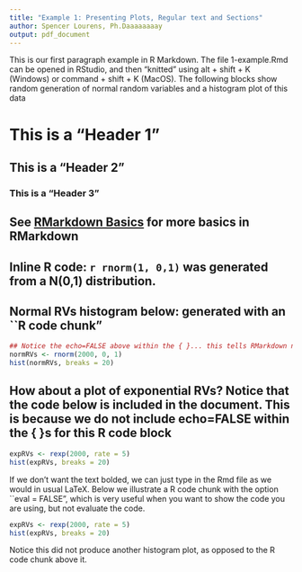 ```yaml
---
title: "Example 1: Presenting Plots, Regular text and Sections"
author: Spencer Lourens, Ph.Daaaaaaaay
output: pdf_document
---
```


\section{Section 1} This is our first paragraph example in R Markdown. The file 1-example.Rmd can be opened in RStudio, and then "knitted" using alt + shift + K (Windows) or command + shift + K (MacOS). The following blocks show random generation of normal random variables and a histogram plot of this data

# This is a "Header 1"
## This is a "Header 2"
### This is a "Header 3"

## See [RMarkdown Basics](http://rmarkdown.rstudio.com/authoring_basics.html) for more basics in RMarkdown

## Inline R code: `r rnorm(1, 0,1)` was generated from a N(0,1) distribution. 

## Normal RVs histogram below: generated with an ``R code chunk"
```r
## Notice the echo=FALSE above within the { }... this tells RMarkdown not to show the code but only the result.
normRVs <- rnorm(2000, 0, 1)
hist(normRVs, breaks = 20)
```

## How about a plot of exponential RVs? Notice that the code below is included in the document. This is because we do not include echo=FALSE within the { }s for this R code block

```r
expRVs <- rexp(2000, rate = 5)
hist(expRVs, breaks = 20)
```

If we don't want the text bolded, we can just type in the Rmd file as we would in usual LaTeX. Below we illustrate a R code chunk with the option ``eval = FALSE", which is very useful when you want to show the code you are using, but not evaluate the code.

```r
expRVs <- rexp(2000, rate = 5)
hist(expRVs, breaks = 20)
```

Notice this did not produce another histogram plot, as opposed to the R code chunk above it.



